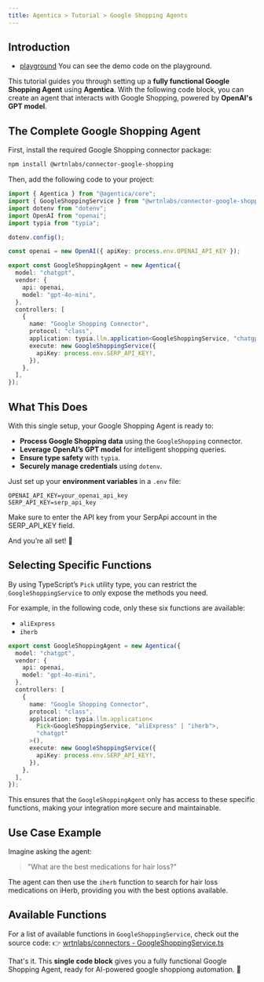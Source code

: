 ```yaml
---
title: Agentica > Tutorial > Google Shopping Agents
---
```


## Introduction

- [playground](https://stackblitz.com/~/github.com/wrtnlabs/agentica-tutorial-google-shopping?file=README.md) You can see the demo code on the playground.

This tutorial guides you through setting up a **fully functional Google Shopping Agent** using **Agentica**. With the following code block, you can create an agent that interacts with Google Shopping, powered by **OpenAI's GPT model**.

## The Complete Google Shopping Agent

First, install the required Google Shopping connector package:

```bash
npm install @wrtnlabs/connector-google-shopping
```

Then, add the following code to your project:

```typescript
import { Agentica } from "@agentica/core";
import { GoogleShoppingService } from "@wrtnlabs/connector-google-shopping";
import dotenv from "dotenv";
import OpenAI from "openai";
import typia from "typia";

dotenv.config();

const openai = new OpenAI({ apiKey: process.env.OPENAI_API_KEY });

export const GoogleShoppingAgent = new Agentica({
  model: "chatgpt",
  vendor: {
    api: openai,
    model: "gpt-4o-mini",
  },
  controllers: [
    {
      name: "Google Shopping Connector",
      protocol: "class",
      application: typia.llm.application<GoogleShoppingService, "chatgpt">(),
      execute: new GoogleShoppingService({
        apiKey: process.env.SERP_API_KEY!,
      }),
    },
  ],
});
```

## What This Does

With this single setup, your Google Shopping Agent is ready to:

- **Process Google Shopping data** using the `GoogleShopping` connector.
- **Leverage OpenAI’s GPT model** for intelligent shopping queries.
- **Ensure type safety** with `typia`.
- **Securely manage credentials** using `dotenv`.

Just set up your **environment variables** in a `.env` file:

```env
OPENAI_API_KEY=your_openai_api_key
SERP_API_KEY=serp_api_key
```

Make sure to enter the API key from your SerpApi account in the SERP_API_KEY field.

And you’re all set! 🎉

## Selecting Specific Functions

By using TypeScript’s `Pick` utility type, you can restrict the `GoogleShoppingService` to only expose the methods you need.

For example, in the following code, only these six functions are available:

- `aliExpress`
- `iherb`

```typescript
export const GoogleShoppingAgent = new Agentica({
  model: "chatgpt",
  vendor: {
    api: openai,
    model: "gpt-4o-mini",
  },
  controllers: [
    {
      name: "Google Shopping Connector",
      protocol: "class",
      application: typia.llm.application<
        Pick<GoogleShoppingService, "aliExpress" | "iherb">,
        "chatgpt"
      >(),
      execute: new GoogleShoppingService({
        apiKey: process.env.SERP_API_KEY!,
      }),
    },
  ],
});
```

This ensures that the `GoogleShoppingAgent` only has access to these specific functions, making your integration more secure and maintainable.

## Use Case Example

Imagine asking the agent:

> "What are the best medications for hair loss?"

The agent can then use the `iherb` function to search for hair loss medications on iHerb, providing you with the best options available.

## Available Functions

For a list of available functions in `GoogleShoppingService`, check out the source code:
👉 [wrtnlabs/connectors - GoogleShoppingService.ts](https://github.com/wrtnlabs/connectors/blob/main/packages/google_shopping/src/google_shopping/GoogleShoppingService.ts)

That's it. This **single code block** gives you a fully functional Google Shopping Agent, ready for AI-powered google shoppiong automation. 🚀
